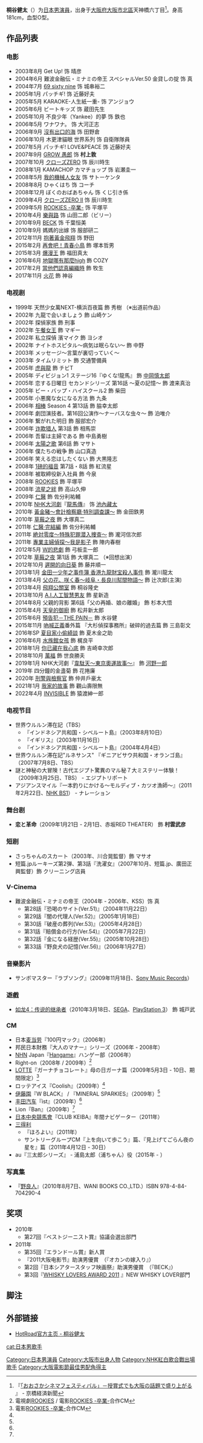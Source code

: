 {{expand|time=2012-02-10T05:24:15+00:00}}
{{BLPsources|time=2012-02-10T05:24:15+00:00}}
{{noteTA
|G1=JP Show}}
{{藝人
|姓名 = 桐谷健太
|類型 = 男演员
|圖片 =
|圖片尺寸 =
|圖片簡介 =
|本名 =
|外文名 =
|外文 = 
|羅馬拼音 = Kiritani Kenta
|英文名 =
|暱稱 =
|其他藝名 =
|國籍 = {{JPN}}
|出生日期 = {{Birth_date_and_age|1980|2|4}}
|出生地點 = {{JPN}}[[大阪府|大阪府]][[大阪市|大阪市]][[北區_(大阪市)|北區]][[天六|天六]]
|逝世日期 =
|逝世地點 =
|職業 = [[演員|演員]]
|語言 = [[日語|日語]]
|母校 = 大阪府立桜塚高等学校卒業
|宗教信仰 =
|配偶 =2014年4月2日奉子成婚
|兒女 =
|父母 =
|音樂類型 =
|演奏樂器 =
|出道地點 =
|出道作 =
|出道日期 =
|代表作 = '''电影'''<br />《[[GROW_愚郎|GROW 愚郎]]》（2007年）<br />《[[クローズZERO|クローズZERO]]》（2007年）<br />《[[クローズZEROII|クローズZEROII]]》（2009年）<br />《[[教頭當家#電影|ROOKIES -卒業-]]》（2009年）<br />《[[BECK#電影映畫|BECK]]》（2010年）<br />《[[オカンの嫁入り|オカンの嫁入り]]》（2010年）<hr />'''电视剧'''<br />《[[虎與龍_(電視劇)|虎與龍]]》（2005年）<br />《[[教頭當家#電視劇|ROOKIES]]》（2008年）<br />《[[流星之絆#電視劇|流星之絆]]》（2008年）<br />《[[仁者俠醫#電視劇|仁醫]]》（2009年）<br />《[[龍馬傳|龍馬傳]]》（2010年）<br />《[[絕對零度|絕對零度]]》（2011年）<br/>《[[天皇的御廚|天皇的御廚]]》（2015年）<br/> <hr />'''舞台劇'''<br />《[[恋と革命|恋と革命]]》（2009年）
|活躍年代 = 1999年至今
|唱片公司 =
|經紀公司 = ホットロード
|網站 = [http://www.hot-road.jp/kiritani/ HotRoad官方网站 - 桐谷健太]
|相關團體 =
|獎項 =
|IMDb = 1118632
}}
{{Japanese|japanese=桐谷 健太|kana=きりたに けんた|romaji=Kiritani Kenta}}

'''桐谷健太'''（{{bd|1980年|2月4日|||Kiritani Kenta}}）为[[日本|日本]][[男演員|男演員]]，出身于[[大阪府|大阪府]][[大阪市|大阪市]][[北區_(大阪市)|北區]]天神橋六丁目<ref>『[http://kyobashi.keizai.biz/headline/880/ 「おおさかシネマフェスティバル」－授賞式でも大阪の話題で盛り上がる] {{Wayback|url=http://kyobashi.keizai.biz/headline/880/ |date=20110716001928 }}』 - 京橋経済新聞</ref>。身高181cm，血型O型。

==作品列表==
===电影===
* 2003年8月 Get Up! 饰 晴彦
* 2004年6月 難波金融伝・ミナミの帝王 スペシャルVer.50 金貸しの掟 饰 真
* 2004年7月 [[69_sixty_nine|69 sixty nine]] 饰 城串裕二
* 2005年1月 パッチギ! 饰 近藤好夫
* 2005年5月 KARAOKE-人生紙一重- 饰 アンジョウ
* 2005年6月 ビートキッズ 饰 蔵田先生
* 2005年10月 不良少年（Yankee）的夢 饰 鉄也
* 2006年5月 ワナワナ。 饰 大河正志
* 2006年9月 [[沒有出口的海|沒有出口的海]] 饰 田野倉
* 2006年10月 木更津貓眼 世界系列 饰 自衛隊隊員
* 2007年5月 パッチギ! LOVE&PEACE 饰 近藤好夫
* 2007年9月 [[GROW_愚郎|GROW 愚郎]] 饰 '''村上敦'''
* 2007年10月 [[Crows_ZERO|クローズZERO]] 饰 辰川時生
* 2008年1月 KAMACHOP カマチョップ 饰 岩瀬圭一
* 2008年5月 [[我的機械人女友|我的機械人女友]] 饰 サトーケンタ
* 2008年8月 ひゃくはち 饰 コーチ
* 2008年12月 ぼくのおばあちゃん 饰 くじ引き係
* 2009年4月 [[Crows_Zero|クローズZERO II]] 饰 辰川時生
* 2009年5月 [[教頭當家#電影|ROOKIES -卒業-]] 饰 平塚平
* 2010年4月 [[樂與路|樂與路]] 饰 山田二郎（ビリー）
* 2010年9月 [[BECK#電影映畫|BECK]] 饰 千葉恒美
* 2010年9月 媽媽的出嫁 饰 服部研二
* 2012年11月 [[抱著黃金飛翔|抱著黃金飛翔]] 饰 野田
* 2015年2月  [[再會吧！青春小鳥|再會吧！青春小鳥]] 飾 塚本哲男
* 2015年3月  [[爆漫王|爆漫王]] 飾 福田真太
* 2016年6月  [[地獄哪有那麼high|地獄哪有那麼high]] 飾 COZY
* 2017年2月  [[當他們認真編織時|當他們認真編織時]] 飾 牧生
* 2017年11月  [[火花|火花]] 飾 神谷

===电视剧===
* 1999年 天然少女萬NEXT-横浜百夜篇 飾 秀樹 （※出道前作品）
* 2002年 九龍で会いましょう 飾 山崎ケン
* 2002年 探偵家族 飾 刑事
* 2002年 [[午餐女王|午餐女王]] 飾 マギー
* 2002年 私立探偵 濱マイク 飾 ヨシオ
* 2002年 ナイトホスピタル〜病気は眠らない〜 飾 中野
* 2003年 メッセージ〜言葉が裏切っていく〜
* 2003年 タイムリミット 飾 交通警備員
* 2005年 [[虎與龍_(電視劇)|虎與龍]] 飾 チビT
* 2005年 ディビジョン1 ステージ16『ゆくな!龍馬』 飾 [[中岡慎太郎|中岡慎太郎]]
* 2005年 恋する日曜日 セカンドシリーズ 第16話 〜夏の記憶〜 飾 渡来真治
* 2005年 ビー・バップ・ハイスクール2 飾 柴田
* 2005年 小悪魔な女になる方法 飾 九条
* 2006年 [[相棒|相棒]] Season 4 第13話 飾 脇幸太郎
* 2006年 劇団演技者。第16回公演作〜ナーバスな虫々〜 飾 泊唯介
* 2006年 繋がれた明日 飾 服部宏介
* 2006年 [[诈欺猎人#電視劇|诈欺猎人]] 第3話 飾 相馬崇
* 2006年 吾輩は主婦である 飾 中島勇樹
* 2006年 [[太陽之歌#日本電視劇版|太陽之歌]] 第6話 飾 マサト
* 2006年 僕たちの戦争 飾 山口真造
* 2006年 笑える恋はしたくない 飾 大黒隆志
* 2008年 [[1磅的福音#電視劇|1磅的福音]] 第7話・8話 飾 紅流星
* 2008年 被取締役新入社員 飾 今泉
* 2008年 [[教頭當家#電視劇|ROOKIES]] 飾 平塚平
* 2008年 [[流星之絆#電視劇|流星之絆]] 飾 高山久伸
* 2009年 [[仁者俠醫#電視劇|仁醫]] 飾 佐分利祐輔
* 2010年 [[NHK大河劇|NHK大河劇]]『[[龍馬傳|龍馬傳]]』 饰 [[池內藏太|池內藏太]]
* 2010年 [[黃金豬～會計檢察廳·特別調查課～|黃金豬～會計檢察廳·特別調查課～]] 飾 金田鉄男
* 2010年 [[草莓之夜#電視劇|草莓之夜]] 飾 大塚真二
* 2011年 [[仁者俠醫#電視劇|仁醫·完結編]] 飾 佐分利祐輔
* 2011年 [[絕對零度_(電視劇)|絶対零度～特殊犯罪潜入捜査～]] 飾 瀧河信次郎
* 2011年 [[我是影子#電視劇|專業主婦偵探～我是影子]] 飾 陣内春樹
* 2012年5月 [[W的悲劇#電視劇|W的悲劇]] 飾 弓板圭一郎
* 2012年 [[草莓之夜#電視劇|草莓之夜]] 第1話 飾 大塚真二 （※回想出演）
* 2012年10月 [[草遅咲きのヒマワリ〜ボクの人生、リニューアル〜|遲開的向日葵]] 飾 藤井順一
* 2013年1月 [[金田一少年之事件簿_(電視劇)#第四代（2013年_-_2014年）|金田一少年之事件簿 香港九龍財宝殺人事件]] 飾 瀧川龍太
* 2013年4月 [[父の花、咲く春〜岐阜・長良川幇間物語〜|父の花、咲く春〜岐阜・長良川幇間物語〜]] 飾 辻次郎(主演)
* 2013年4月 [[飛翔公關室|飛翔公關室]] 飾 桐谷隆史
* 2013年10月 [[A.I.人工智慧男友|A.I.人工智慧男友]] 飾 星新造
* 2014年8月 父親的背影 第6話「父の再婚、娘の離婚」 飾 杉本大悟 
* 2015年4月 [[天皇的御廚|天皇的御廚]] 飾 松井新太郎
* 2015年6月 [[預告犯#電視劇|預告犯－THE PAIN－]] 飾 水谷健
* 2015年11月 [[吶喊正義|吶喊正義]]番外篇 『大杉偵探事務所』破碎的過去篇 飾 三島彰文
* 2016年SP [[夏目家小偷綺談|夏目家小偷綺談]] 飾 夏木金之助
* 2016年6月 [https://ja.wikipedia.org/wiki/%E6%B0%B4%E6%97%8F%E9%A4%A8%E3%82%AC%E3%83%BC%E3%83%AB 水族館女孩] {{Wayback|url=https://ja.wikipedia.org/wiki/%E6%B0%B4%E6%97%8F%E9%A4%A8%E3%82%AC%E3%83%BC%E3%83%AB |date=20190519025416 }} 飾 梶良平
* 2018年1月 [[你已藏在我心底|你已藏在我心底]]  飾 吉崎幸次郎
* 2018年10月 [[萬福_(電視劇)|萬福]]  飾 世良勝夫
* 2019年1月 NHK大河劇『[[韋駄天～東京奧運故事～|韋駄天～東京奧運故事～]]』 飾 [[河野一郎|河野一郎]]
* 2019年 四分鐘的金盞菊 飾 花捲廉
* 2020年 [[刑警與檢察官|刑警與檢察官]] 飾 仲井戶豪太
* 2021年1月 [[我家的故事|我家的故事]] 飾 觀山壽限無
* 2022年4月 [[INVISIBLE|INVISIBLE]] 飾 猿渡紳一郎

===电视节目===
* 世界ウルルン滞在記（TBS）
** 『インドネシア共和国・シベルート島』（2003年8月10日）
** 『イギリス』（2003年11月16日） 
** 『インドネシア共和国・シベルート島』（2004年4月4日）
* 世界ウルルン滞在記"ルネサンス" 『ギニアビサウ共和国・オランゴ島』（2007年7月8日、TBS）
* 謎と神秘の大冒険！古代エジプト驚異のマル秘７大ミステリー体験！（2009年3月25日、TBS） - エジプトリポート
* アジアンスマイル『一本釣りにかける～モルディブ・カツオ漁師～』（2011年2月22日、[[NHK_BS1|NHK BS1]]） - ナレーション
===舞台剧===
* '''恋と革命'''（2009年1月21日 - 2月1日、赤坂RED THEATER） 飾 '''村雲武彦'''
=== 短剧===
* さっちゃんのスカート（2003年、川合晃監督）飾 マサオ
* 短篇.jpルーキーズ第2弾、第3話『洗濯女』（2007年10月、短篇.jp、廣田正興監督）飾 クリーニング店員　
===V-Cinema===
* 難波金融伝・ミナミの帝王（2004年 - 2006年、KSS）饰 真
** 第28話『恐喝のサイト(Ver.51)』（2004年11月22日）
** 第29話『闇の代理人(Ver.52)』（2005年1月18日）
** 第30話『破産の葬列(Ver.53)』（2005年4月28日）
** 第31話『賠償金の行方(Ver.54)』（2005年7月22日）
** 第32話『金になる経歴(Ver.55)』（2005年10月28日）
** 第33話『野良犬の記憶(Ver.56)』（2006年1月27日）
===音樂影片===
* サンボマスター『ラブソング』（2009年11月18日、[[Sony_Music_Records|Sony Music Records]]）
===遊戲===
* [[人中之龍4_傳說的繼承者|如龙4：传说的继承者]]（2010年3月18日、[[世嘉公司|SEGA]]、[[PlayStation_3|PlayStation 3]]） 飾 城戸武

=== CM ===
* 日本[[麦当劳|麦当劳]]『100円マック』（2006年）
* 邦民日本財務『大人のマナー』シリーズ（2006年 - 2008年）
* [[NHN|NHN]] Japan『[[Hangame|Hangame]]』ハンゲー部（2006年）
* Right-on（2008年 / 2009年）<ref>電視劇[[教頭當家#電視劇|ROOKIES]] / 電影[[教頭當家#電影|ROOKIES -卒業-]]合作CM</ref>
* [[LOTTE|LOTTE]]『ガーナチョコレート』母の日ガーナ篇（2009年5月3日 - 10日、期間限定）<ref name="ROOKIES">電影[[教頭當家#電影|ROOKIES -卒業-]]合作CM</ref>
* ロッテアイス『Coolish』（2009年）<ref name="ROOKIES"/>
* [[伊藤園|伊藤園]]『W BLACK』 / 『MINERAL SPARKIES』（2009年）<ref name="ROOKIES"/>
* [[丰田汽车|丰田汽车]]『ist』（2009年）<ref name="ROOKIES"/>
* Lion『Ban』（2009年）<ref name="ROOKIES"/>
* [[日本中央競馬會|日本中央競馬會]]『CLUB KEIBA』年間ナビゲーター（2011年）
* [[三得利|三得利]]
** 『ほろよい』（2011年）
** サントリーグループCM『上を向いて歩こう』篇、『見上げてごらん夜の星を』篇（2011年4月12日 - 30日）
*au『三太郎シリーズ』 - 浦島太郎（浦ちゃん）役（2015年 - ）

===写真集===
* 『[https://web.archive.org/web/20100731073006/http://www2.wani.co.jp/kiritani-kenta/ 野良人]』（2010年8月7日、WANI BOOKS CO.,LTD.）ISBN 978-4-84-704290-4

==奖项==
* 2010年
** 第27回『ベストジーニスト賞』協議会選出部門
* 2011年
** 第35回『エランドール賞』新人賞
** 『2011大阪电影节』助演男優賞　（『オカンの嫁入り』）
** 第2回『日本シアタースタッフ映画祭』助演男優賞　（『BECK』）
** 第3回『[http://whiskylovers.jp/ WHISKY LOVERS AWARD 2011] {{Wayback|url=http://whiskylovers.jp/ |date=20120121013911 }}』NEW WHISKY LOVER部門
==脚注==
{{Reflist}}

==外部链接==
* [https://web.archive.org/web/20111205174230/http://www.hot-road.jp/kiritani/ HotRoad官方主页 - 桐谷健太]

{{Oricon卡拉OK年榜冠軍}}
{{大阪電影節最佳男配角}}
{{normdaten}}
{{DEFAULTSORT:Kiritani Kenta}}
[[Category:日本男演員|Category:日本男演員]]
[[cat:日本男歌手|cat:日本男歌手]]
[[Category:大阪市出身人物|Category:大阪市出身人物]]
[[Category:NHK紅白歌合戰出場歌手|Category:NHK紅白歌合戰出場歌手]]
[[Category:大阪電影節最佳男配角得主|Category:大阪電影節最佳男配角得主]]